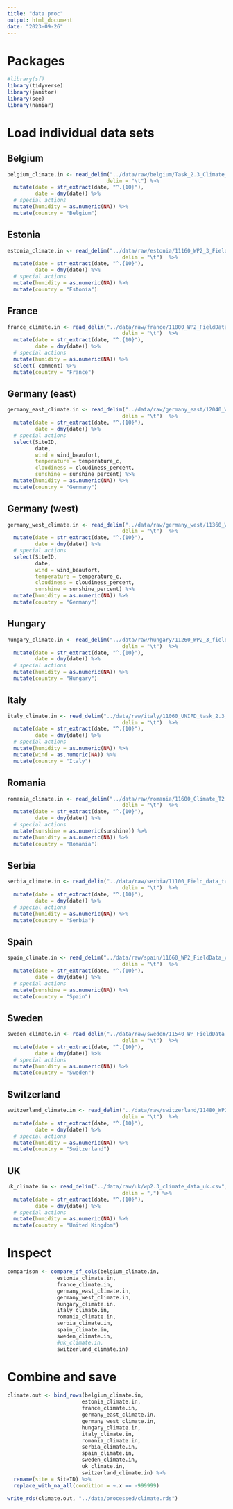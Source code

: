 ```yaml
---
title: "data proc"
output: html_document
date: "2023-09-26"
---
```


# Packages
```r
#library(sf)
library(tidyverse)
library(janitor)
library(see)
library(naniar)
```

# Load individual data sets
## Belgium
```r
belgium_climate.in <- read_delim("../data/raw/belgium/Task_2.3_Climate_BELGIUM_FILES/11220.txt",
                                delim = "\t") %>%
  mutate(date = str_extract(date, "^.{10}"),
         date = dmy(date)) %>%
  # special actions
  mutate(humidity = as.numeric(NA)) %>%
  mutate(country = "Belgium")

```

## Estonia
```r
estonia_climate.in <- read_delim("../data/raw/estonia/11160_WP2_3_FieldData_Clim_1.1.0/11160.txt",
                                     delim = "\t")  %>%
  mutate(date = str_extract(date, "^.{10}"),
         date = dmy(date)) %>%
  # special actions
  mutate(humidity = as.numeric(NA)) %>%
  mutate(country = "Estonia")
```

## France
```r
france_climate.in <- read_delim("../data/raw/france/11800_WP2_FieldData_climat_1.1.3/11800.txt",
                                     delim = "\t")  %>%
  mutate(date = str_extract(date, "^.{10}"),
         date = dmy(date)) %>%
  # special actions
  mutate(humidity = as.numeric(NA)) %>%
  select(-comment) %>%
  mutate(country = "France")
```

## Germany (east)
```r
germany_east_climate.in <- read_delim("../data/raw/germany_east/12040_WP2.3_FieldData_Clim_1.1.0/12040.txt",
                                     delim = "\t")  %>%
  mutate(date = str_extract(date, "^.{10}"),
         date = dmy(date)) %>%
  # special actions
  select(SiteID,
         date,
         wind = wind_beaufort,
         temperature = temperature_c,
         cloudiness = cloudiness_percent,
         sunshine = sunshine_percent) %>%
  mutate(humidity = as.numeric(NA)) %>%
  mutate(country = "Germany")
```

## Germany (west)
```r
germany_west_climate.in <- read_delim("../data/raw/germany_west/11360_WP2_FieldData_Climat_1.1.1/11360.txt",
                                     delim = "\t")  %>%
  mutate(date = str_extract(date, "^.{10}"),
         date = dmy(date)) %>%
  # special actions
  select(SiteID,
         date,
         wind = wind_beaufort,
         temperature = temperature_c,
         cloudiness = cloudiness_percent,
         sunshine = sunshine_percent) %>%
  mutate(humidity = as.numeric(NA)) %>%
  mutate(country = "Germany")
```

## Hungary
```r
hungary_climate.in <- read_delim("../data/raw/hungary/11260_WP2_3_field_data_Hun_1.1.0/11260.txt",
                                     delim = "\t")  %>%
  mutate(date = str_extract(date, "^.{10}"),
         date = dmy(date)) %>%
  # special actions
  mutate(humidity = as.numeric(NA)) %>%
  mutate(country = "Hungary")
```

## Italy
```r
italy_climate.in <- read_delim("../data/raw/italy/11060_UNIPD_task_2.3_clima_1.1.1/11060.txt",
                                     delim = "\t")  %>%
  mutate(date = str_extract(date, "^.{10}"),
         date = dmy(date)) %>%
  # special actions
  mutate(humidity = as.numeric(NA)) %>%
  mutate(wind = as.numeric(NA)) %>%
  mutate(country = "Italy")
```

## Romania
```r
romania_climate.in <- read_delim("../data/raw/romania/11600_Climate_T2.3_Romania_1.2.0/11600.txt",
                                     delim = "\t")  %>%
  mutate(date = str_extract(date, "^.{10}"),
         date = dmy(date)) %>%
  # special actions
  mutate(sunshine = as.numeric(sunshine)) %>%
  mutate(humidity = as.numeric(NA)) %>%
  mutate(country = "Romania")
```

## Serbia
```r
serbia_climate.in <- read_delim("../data/raw/serbia/11100_Field_data_task_2.3__1.1.0/11100.txt",
                                     delim = "\t")  %>%
  mutate(date = str_extract(date, "^.{10}"),
         date = dmy(date)) %>%
  # special actions
  mutate(humidity = as.numeric(NA)) %>%
  mutate(country = "Serbia")
```

## Spain
```r
spain_climate.in <- read_delim("../data/raw/spain/11660_WP2_FieldData_climat_1.2.1/11660.txt",
                                     delim = "\t")  %>%
  mutate(date = str_extract(date, "^.{10}"),
         date = dmy(date)) %>%
  # special actions
  mutate(sunshine = as.numeric(NA)) %>%
  mutate(country = "Spain")
```

## Sweden
```r
sweden_climate.in <- read_delim("../data/raw/sweden/11540_WP_FieldData_Climate_1.2.0/11540.txt",
                                     delim = "\t")  %>%
  mutate(date = str_extract(date, "^.{10}"),
         date = dmy(date)) %>%
  # special actions
  mutate(humidity = as.numeric(NA)) %>%
  mutate(country = "Sweden")
```

## Switzerland
```r
switzerland_climate.in <- read_delim("../data/raw/switzerland/11480_WP2_FieldData_Climat_1.1.0/11480.txt",
                                     delim = "\t")  %>%
  mutate(date = str_extract(date, "^.{10}"),
         date = dmy(date)) %>%
  # special actions
  mutate(humidity = as.numeric(NA)) %>%
  mutate(country = "Switzerland")
```

## UK
```r
uk_climate.in <- read_delim("../data/raw/uk/wp2.3_climate_data_uk.csv",
                                     delim = ",") %>%
  mutate(date = str_extract(date, "^.{10}"),
         date = dmy(date)) %>%
  # special actions
  mutate(humidity = as.numeric(NA)) %>%
  mutate(country = "United Kingdom")
```

# Inspect
```r
comparison <- compare_df_cols(belgium_climate.in, 
                estonia_climate.in,
                france_climate.in,
                germany_east_climate.in,
                germany_west_climate.in,
                hungary_climate.in,
                italy_climate.in,
                romania_climate.in,
                serbia_climate.in,
                spain_climate.in,
                sweden_climate.in,
                #uk_climate.in,
                switzerland_climate.in)
```

# Combine and save
```r
climate.out <- bind_rows(belgium_climate.in,
                        estonia_climate.in,
                        france_climate.in,
                        germany_east_climate.in,
                        germany_west_climate.in,
                        hungary_climate.in,
                        italy_climate.in,
                        romania_climate.in,
                        serbia_climate.in,
                        spain_climate.in,
                        sweden_climate.in,
                        uk_climate.in,
                        switzerland_climate.in) %>%
  rename(site = SiteID) %>%
  replace_with_na_all(condition = ~.x == -999999)

write_rds(climate.out, "../data/processed/climate.rds")
```
